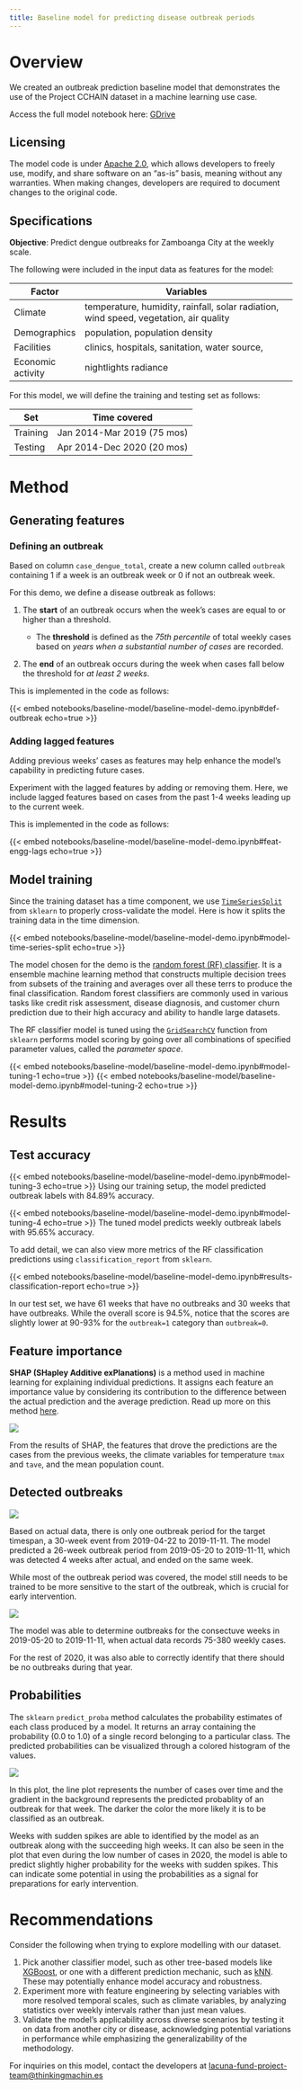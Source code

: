 ```yaml
---
title: Baseline model for predicting disease outbreak periods
---
```


# Overview

We created an outbreak prediction baseline model that demonstrates the use of the Project CCHAIN dataset in a machine learning use case.

:::{.callout-warning icon=false appearance="simple"}
Access the full model notebook here: [GDrive](https://drive.google.com/file/d/1y1kP8QlV3BJVz4tYwUcK8Hs7GrV8JAJo/view?usp=drive_link)
:::

## Licensing 

The model code is under [Apache 2.0](https://www.apache.org/licenses/LICENSE-2.0), which  allows developers to freely use, modify, and share software on an "as-is" basis, meaning without any warranties. When making changes, developers are required to document changes to the original code.


## Specifications 
**Objective**: Predict dengue outbreaks for Zamboanga City at the weekly scale. 

The following were included in the input data as features for the model: 

| Factor            | Variables                                                                              |
|-------------------|----------------------------------------------------------------------------------------|
| Climate           | temperature, humidity, rainfall, solar radiation, wind speed, vegetation, air quality  |
| Demographics      | population, population density                                                         |
| Facilities        | clinics, hospitals, sanitation, water source,                                          |
| Economic activity | nightlights radiance                                                                     | 

For this model, we will define the training and testing set as follows:

|Set                 |  Time covered                   |
|--------------------|---------------------------------|
| Training           | Jan 2014-Mar 2019 (75 mos)      |
| Testing            | Apr 2014-Dec 2020 (20 mos)      |



# Method
## Generating features 
### Defining an outbreak

Based on column `case_dengue_total`, create a new column called `outbreak` containing  1 if a week is an outbreak week or 0 if not an outbreak week.

For this demo, we define a disease outbreak as follows:

1. The **start** of an outbreak occurs when the week's cases are equal to or higher than a threshold.

    - The **threshold** is defined as the *75th percentile* of total weekly cases based on *years when a substantial number of cases* are recorded.

2. The **end** of an outbreak occurs during the week when cases fall below the threshold for *at least 2 weeks*.

This is implemented in the code as follows:

{{< embed notebooks/baseline-model/baseline-model-demo.ipynb#def-outbreak echo=true >}}

### Adding lagged features

Adding previous weeks' cases as features may help enhance the model's capability in predicting future cases.

Experiment with the lagged features by adding or removing them. Here, we include lagged features based on cases from the past 1-4 weeks leading up to the current week.

This is implemented in the code as follows:

{{< embed notebooks/baseline-model/baseline-model-demo.ipynb#feat-engg-lags echo=true >}}

## Model training

Since the training dataset has a time component, we use [`TimeSeriesSplit`](https://scikit-learn.org/stable/modules/generated/sklearn.model_selection.TimeSeriesSplit.html) from `sklearn` to properly cross-validate the model. Here is how it splits the training data in the time dimension.

{{< embed notebooks/baseline-model/baseline-model-demo.ipynb#model-time-series-split echo=true >}}


The model chosen for the demo is the [random forest (RF) classifier](https://scikit-learn.org/stable/modules/generated/sklearn.ensemble.RandomForestClassifier.html).  It is a ensemble machine learning method that constructs multiple decision trees  from subsets of the training and averages over all these terrs to produce the final classification. Random forest classifiers are commonly used in various tasks like credit risk assessment, disease diagnosis, and customer churn prediction due to their high accuracy and ability to handle large datasets.

The RF classifier model is tuned using the [`GridSearchCV`](https://scikit-learn.org/stable/modules/generated/sklearn.model_selection.GridSearchCV.html) function from `sklearn` performs model scoring by going over all combinations of specified parameter values, called the *parameter space*.

{{< embed notebooks/baseline-model/baseline-model-demo.ipynb#model-tuning-1 echo=true >}}
{{< embed notebooks/baseline-model/baseline-model-demo.ipynb#model-tuning-2 echo=true >}}

# Results

## Test accuracy

{{< embed notebooks/baseline-model/baseline-model-demo.ipynb#model-tuning-3 echo=true >}}
Using our training setup, the model predicted outbreak labels with 84.89% accuracy. 

{{< embed notebooks/baseline-model/baseline-model-demo.ipynb#model-tuning-4 echo=true >}}
The tuned model predicts weekly outbreak labels with 95.65% accuracy. 

To add detail, we can also view more metrics of the RF classification predictions using `classification_report` from `sklearn`. 

{{< embed notebooks/baseline-model/baseline-model-demo.ipynb#results-classification-report echo=true >}}


In our test set, we have 61 weeks that have no outbreaks and 30 weeks that have outbreaks. While the overall score is 94.5%, notice that the scores are slightly lower at 90-93% for the `outbreak=1` category than `outbreak=0`.

## Feature importance

**SHAP (SHapley Additive exPlanations)** is a method used in machine learning for explaining individual predictions. It assigns each feature an importance value by considering its contribution to the difference between the actual prediction and the average prediction. Read up more on this method [here](https://shapash.readthedocs.io/en/latest/autodocs/shapash.explainer.html).

![](assets/dengue_outbreak_feature_importance.png)

From the results of SHAP, the features that drove the predictions are the cases from the previous weeks, the climate variables for temperature `tmax` and `tave`, and the mean population count.

## Detected outbreaks

![](assets/dengue_outbreak_periods_sample_result.png)

Based on actual data, there is only one outbreak period for the target timespan, a 30-week event from 2019-04-22 to 2019-11-11. The model predicted a 26-week outbreak period from 2019-05-20	to 2019-11-11, which was detected 4 weeks after actual, and ended on the same week.

While most of the outbreak period was covered, the model still needs to be trained to be more sensitive to the start of the outbreak, which is crucial for early intervention.

![](assets/dengue_outbreak_num_cases_sample_result.png)

The model was able to determine outbreaks for the consectuve weeks in 2019-05-20 to 2019-11-11, when actual data records  75-380 weekly cases.

For the rest of 2020, it was also able to correctly identify that there should be no outbreaks during that year.


## Probabilities

The `sklearn` `predict_proba` method calculates the probability estimates of each class produced by a model. It returns an array containing the probability (0.0 to 1.0) of a single record belonging to a particular class. The predicted probabilities can be visualized through a colored histogram of the values.

![](assets/dengue_outbreak_periods_probability_sample_result.png)

In this plot, the line plot represents the number of cases over time and the gradient in the background represents the predicted probablity of an outbreak for that week. The darker the color the more likely it is to be classified as an outbreak.

Weeks with sudden spikes are able to identified by the model as an outbreak along with the succeeding high weeks. It can also be seen in the plot that even during the low number of cases in 2020, the model is able to predict slightly higher probability for the weeks with sudden spikes. This can indicate some potential in using the probabilities as a signal for preparations for early intervention.

# Recommendations

Consider the following when trying to explore modelling with our dataset.

1.  Pick another classifier model, such as other tree-based models like [XGBoost](https://xgboost.readthedocs.io/en/stable/tutorials/model.html), or one with a different prediction mechanic, such as [kNN](https://www.analyticsvidhya.com/blog/2018/03/introduction-k-neighbours-algorithm-clustering/). These may potentially enhance model accuracy and robustness.
2. Experiment more with feature engineering by selecting variables with more resolved temporal scales, such as climate variables, by analyzing statistics over weekly intervals rather than just mean values.
3. Validate the model's applicability across diverse scenarios by testing it on data from another city or disease, acknowledging potential variations in performance while emphasizing the generalizability of the methodology.

For inquiries on this model, contact the developers at [lacuna-fund-project-team@thinkingmachin.es](lacuna-fund-project-team@thinkingmachin.es)

